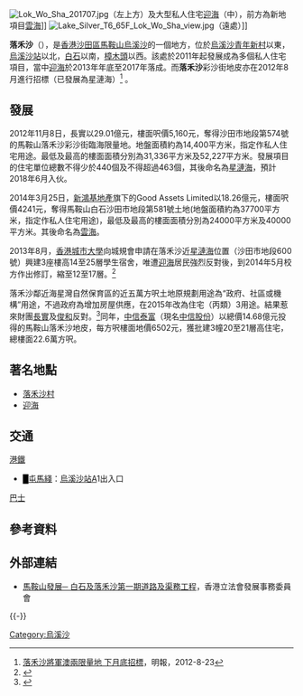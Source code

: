 [[File:Lok_Wo_Sha_201707.jpg|thumb]]（左上方）及大型私人住宅[[迎海|迎海]]（中），前方為新地項目[[雲海_(香港)|雲海]]]]
[[File:Lake_Silver_T6_65F_Lok_Wo_Sha_view.jpg|thumb]]（遠處）]]

'''落禾沙'''（{{lang-en|'''Lok Wo Sha'''}}），是[[香港|香港]][[沙田區|沙田區]][[馬鞍山_(香港市鎮)|馬鞍山]][[烏溪沙|烏溪沙]]的一個地方，位於[[烏溪沙青年新村|烏溪沙青年新村]]以東，[[烏溪沙站|烏溪沙站]]以北，[[白石_(香港)|白石]]以南，[[樟木頭_(大埔區)|樟木頭]]以西。該處於2011年起發展成為多個私人住宅項目，當中[[迎海|迎海]]於2013年年底至2017年落成。而'''落禾沙'''彩沙街地皮亦在2012年8月進行招標（已發展為星漣海）<ref>[http://news.sina.com.hk/news/19/1/1/2751937/1.html 落禾沙將軍澳兩限量地 下月底招標]{{dead link|date=2018年4月 |bot=InternetArchiveBot |fix-attempted=yes }}，明報，2012-8-23</ref> 。

==發展==
2012年11月8日，長實以29.01億元，樓面呎價5,160元，奪得沙田市地段第574號的馬鞍山落禾沙彩沙街臨海限量地。地盤面積約為14,400平方米，指定作私人住宅用途。最低及最高的樓面面積分別為31,336平方米及52,227平方米。發展項目的住宅單位總數不得少於440個及不得超過463個，其後命名為[[星漣海|星漣海]]，預計2018年6月入伙。

2014年3月25日，[[新鴻基地產|新鴻基地產]]旗下的Good Assets Limited以18.26億元，樓面呎價4241元，奪得馬鞍山白石沙田市地段第581號土地(地盤面積約為37700平方米，指定作私人住宅用途)，最低及最高的樓面面積分別為24000平方米及40000平方米。其後命名為[[雲海_(香港)|雲海]]。

2013年8月，[[香港城市大學|香港城市大學]]向城規會申請在落禾沙近[[星漣海|星漣海]]位置（沙田市地段600號）興建3座樓高14至25層學生宿舍，唯遭[[迎海|迎海]]居民強烈反對後，到2014年5月校方作出修訂，縮至12至17層。<ref>{{cite news|title=城大讓步　降白石宿舍高度|url=http://hk.apple.nextmedia.com/financeestate/art/20140528/18734729|accessdate=2017-07-14|publisher=蘋果日報|date=2014-05-28}}</ref>

落禾沙鄰近海星灣自然保育區的近五萬方呎土地原規劃用途為“政府、社區或機構”用途，不過政府為增加房屋供應，在2015年改為住宅（丙類）3用途。結果惹來財團[[長實|長實]]及[[俊和|俊和]]反對。<ref>{{cite news|title=俊和反對落禾沙增地 長實另有建議|url=http://news.takungpao.com.hk/paper/q/2015/0620/3029194.html|accessdate=2017-07-14|publisher=大公報|date=2015-06-20}}</ref>同年，[[中信泰富|中信泰富]]（現名[[中信股份|中信股份]]）以總價14.68億元投得的馬鞍山落禾沙地皮，每方呎樓面地價6502元，獲批建3幢20至21層高住宅，總樓面22.6萬方呎。

==著名地點==
*[[落禾沙村|落禾沙村]]
*[[迎海|迎海]]

==交通==
;[[港鐵|港鐵]]
*<font color="{{屯馬綫色彩}}">█</font>[[屯馬綫|屯馬綫]]：[[烏溪沙站|烏溪沙站]]A1出入口
;[[香港巴士|巴士]]
{{九龍新界巴士簡單列表|40E|87E}}
{{過海隧道巴士簡單列表|682X|988}}

==參考資料==
{{reflist}} 

==外部連結==
*[http://www.legco.gov.hk/yr08-09/chinese/panels/dev/papers/devcb1-405-1-c.pdf 馬鞍山發展─ 白石及落禾沙第一期道路及渠務工程]，香港立法會發展事務委員會


{{-}}
{{沙田區}}

[[Category:烏溪沙|Category:烏溪沙]]